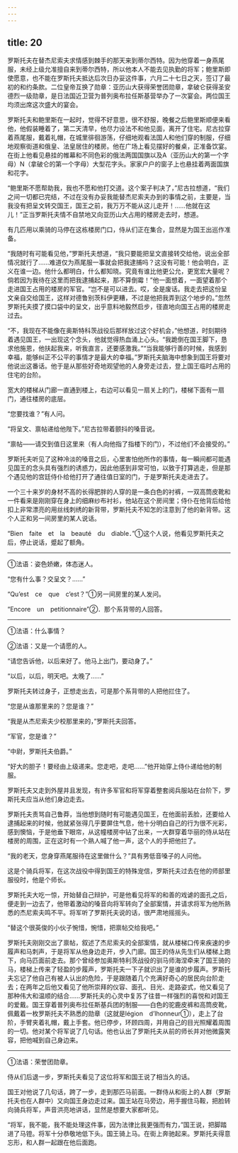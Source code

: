 ```yaml
---
---
---
```

title: 20
---





罗斯托夫在替杰尼索夫求情感到棘手的那天来到蒂尔西特。因为他穿着一身燕尾服，未经上级允准擅自来到蒂尔西特，所以他本人不能去见执勤的将军；鲍里斯即使愿意，也不能在罗斯托夫抵达后次日办妥这件事，六月二十七日之天，签订了最初的和约条款。二位皇帝互换了勋章：亚历山大获得荣誉团勋章，拿破仑获得圣安德烈一级勋章，是日法国近卫营为普列奥布拉任斯基营举办了一次宴会。两位国王均须出席这次盛大的宴会。

罗斯托夫和鲍里斯在一起时，觉得不好意思，很不舒服，晚餐之后鲍里斯顺便来看他，他假装睡着了，第二天清早，他尽力设法不和他见面，离开了住宅。尼古拉穿着燕尾服，戴着礼帽，在城里徘徊游荡，仔细地观看法国人和他们穿的制服，仔细地观察街道和俄皇、法皇居住的楼房。他在广场上看见摆好的餐桌，正准备饮宴。在街上他看见悬挂的帷幕和不同色彩的俄法两国国旗以及A（亚历山大的第一个字母）N（拿破仑的第一个字母）大型花字头。家家户户的窗子上也悬挂着两面国旗和花字。

“鲍里斯不愿帮助我，我也不愿和他打交道。这个案子判决了，”尼古拉想道，“我们之间一切都已完结，不过在没有办妥我能替杰尼索夫办到的事情之前，主要是，当我没有把呈文转交国王，国王之前，我万万不能从这儿走开！……他就在这儿！”正当罗斯托夫情不自禁地又向亚历山大占用的楼房走去时，想道。

有几匹用以乘骑的马停在这栋楼房门口，侍从们正在集合，显然是为国王出巡作准备。

“我随时有可能看见他，”罗斯托夫想道，“我只要能把呈文直接转交给他，说出全部情况就行了……难道仅为燕尾服一事就会把我逮捕吗？这没有可能！他会明白，正义在谁一边。他什么都明白，什么都知晓。究竟有谁比他更公允，更宽宏大量呢？倘若因为我待在这里而把我逮捕起来，那不算倒霉！”他一面想着，一面望着那个走进国王占用的楼房的军官。“岂不是可以进去。哎，全是废话。我走去把这份呈文亲自交给国王，这样对德鲁别茨科伊更糟，不过是他把我弄到这个地步的。”忽然罗斯托夫摸了摸口袋中的呈文，出乎意料地毅然启步，径直地向国王占用的楼房走过去。

“不，我现在不能像在奥斯特科茨战役后那样放过这个好机会，”他想道，时刻期待着遇见国王，一出现这个念头，他就觉得热血涌上心头。“我跪倒在国王脚下，恳求他施恩，他扶起我来，听我直言，还要感激我。”“当我能够行善的时候，我感到幸福，能够纠正不公平的事情才是最大的幸福。”罗斯托夫脑海中想象到国王将要对他说出这番话。他于是从那些好奇地观望他的人身旁走过去，登上国王临时占用的住宅的台阶。

宽大的楼梯从门廊一直通到楼上，右边可以看见一扇关上的门，楼梯下面有一扇门，通往楼房的底层。

“您要找谁？”有人问。

“将呈文、禀帖递给他陛下。”尼古拉带着颤抖的嗓音说。

“禀帖——请交到值日这里来（有人向他指了指楼下的门），不过他们不会接受的。”

罗斯托夫听见了这种冷淡的嗓音之后，心里害怕他所作的事情，每一瞬间都可能遇见国王的念头具有强烈的诱惑力，因此他感到非常可怕，以致于打算逃走，但是那个遇见他的宫廷侍仆给他打开了通往值日室的门，于是罗斯托夫走进去了。

一个三十来岁的身材不高的长得肥胖的人穿的是一条白色的衬裤，一双高筒皮靴和一件看来是刚刚穿在身上的细麻纱布衬衫，他站在这个房间里；侍仆在他背后给他扣上非常漂亮的用丝线刺绣的新背带，罗斯托夫不知怎的注意到了他的新背带。这个人正和另一间房里的某人说话。

“Bien　faite　et　la　beauté　du　diable．”①这个人说，他看见罗斯托夫之后，停止说话，蹙起了额角。

--------

①法语：姿色娇嫩，体态迷人。

“您有什么事？交呈文？……”

“Qu’est　ce　que　c’est？”①另一间房里的某人发问。

“Encore　un　petitionnaire”②．那个系背带的人回答。

--------

①法语：什么事情？

②法语：又是一个请愿的人。

“请您告诉他，以后来好了。他马上出门，要动身了。”

“以后，以后，明天吧。太晚了……”

罗斯托夫转过身子，正想走出去，可是那个系背带的人把他拦住了。

“您是从谁那里来的？您是谁？”

“我是从杰尼索夫少校那里来的，”罗斯托夫回答。

“军官，您是谁？”

“中尉，罗斯托夫伯爵。”

“好大的胆子！要经由上级递来。您走吧，走吧……”他开始穿上侍仆递给他的制服。

罗斯托夫又走到外屋并且发现，有许多军官和将军穿着整套阅兵服站在台阶下，罗斯托夫应当从他们身边走去。

罗斯托夫责骂自己鲁莽，当他想到随时有可能遇见国王，在他面前丢脸，还要给人逮捕起来的时候，他就紧张得几乎要屏住气息，他十分明白自己的行为很不光彩，感到懊恼，于是他垂下眼帘，从这幢楼房中钻了出来，一大群穿着华丽的侍从站在楼房的周围，正在这时有一个熟人喊了他一声，这个人的手把他拦了。

“我的老天，您身穿燕尾服待在这里做什么？”具有男低音嗓子的人问他。

这是个骑兵将军，在这次战役中得到国王的特殊宠信，罗斯托夫过去在他的师部里服役时，他是个师长。

罗斯托夫大吃一惊，开始替自己辩护，可是他看见将军的和善的戏谑的面孔之后，便走到一边去了，他带着激动的嗓音向将军转向了全部案情，并请求将军为他所熟悉的杰尼索夫鸣不平。将军听了罗斯托夫说的话，很严肃地摇摇头。

“替这个很英俊的小伙子惋惜，惋惜，把禀帖交给我吧。”

罗斯托夫刚刚交出了禀帖，叙述了杰尼索夫的全部案情，就从楼梯口传来疾速的步履声和马刺声，于是将军从他身边走开，步入门廊。国王的侍从先生们从楼梯上跑下，向马匹面前走去。那个曾经参加奥斯特利茨战役的驯马师海涅牵来了国王骑的马，楼梯上传来了轻盈的步履声，罗斯托夫一下子就识出了是谁的步履声。罗斯托夫忘记了他自己有被人认出的危险，于是跟随着几个充满好奇心的居民向台阶走去；在两年之后他又看见了他所崇拜的仪容、面孔、目光、走路姿式，他又看见了那种伟大和温顺的结合……罗斯托夫的心灵中复苏了往昔一样强烈的喜悦和对国王的爱戴。国王穿着普列奥布拉任斯基兵团的制服——白色的驼鹿皮裤和高筒皮靴，佩戴着一枚罗斯托夫不熟悉的勋章（这就是légion　d’lhonneur①），走上了台阶，手臂夹着礼帽，戴上手套。他已停步，环顾四周，并用自己的目光照耀着周围的一切。他对某个将军说了几句话。他也认出了罗斯托夫从前的师长并对他微露笑容，把他喊到自己身边来。

--------

①法语：荣誉团勋章。

侍从们后退一步，罗斯托夫看见了这位将军和国王说了相当久的话。

国王对他说了几句话，跨了一步，走到那匹马前面。一群侍从和街上的人群（罗斯托夫也在人群中）又向国王身边走过来。国王站在马旁边，用手握住马鞍，把脸转向骑兵将军，声音洪亮地讲话，显然是想要大家都听见。

“将军，我不能，我不能处理这件事，因为法律比我更强而有力，”国王说，把脚踏进了马镫。将军十分恭敬地低下头。国王骑上马。在街上奔驰起来。罗斯托夫得意忘形，和人群一起跟在他后面跑。